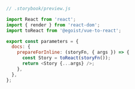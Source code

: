```js
// .storybook/preview.js

import React from 'react';
import { render } from 'react-dom';
import toReact from '@egoist/vue-to-react';

export const parameters = {
  docs: {
    prepareForInline: (storyFn, { args }) => {
      const Story = toReact(storyFn());
      return <Story {...args} />;
    },
  },
};
```